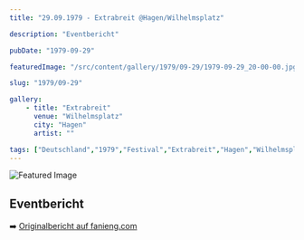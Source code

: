 ```yaml
---
title: "29.09.1979 - Extrabreit @Hagen/Wilhelmsplatz"

description: "Eventbericht"

pubDate: "1979-09-29"

featuredImage: "/src/content/gallery/1979/09-29/1979-09-29_20-00-00.jpg"

slug: "1979/09-29"

gallery:
    - title: "Extrabreit"
      venue: "Wilhelmsplatz"
      city: "Hagen"
      artist: ""

tags: ["Deutschland","1979","Festival","Extrabreit","Hagen","Wilhelmsplatz","€0.00"]
---
```


![Featured Image](/src/content/gallery/1979/09-29/1979-09-29_20-00-00.jpg)

## Eventbericht

➡️ [Originalbericht auf fanieng.com](https://fanieng.com/1979/09-29/1979-09-29-extrabreit-hagen-wilhelmsplatz)
